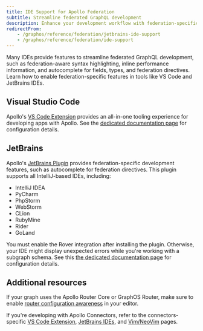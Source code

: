 ```yaml
---
title: IDE Support for Apollo Federation
subtitle: Streamline federated GraphQL development
description: Enhance your development workflow with federation-specific features in VSCode and IntelliJ-based IDEs.
redirectFrom:
    - /graphos/reference/federation/jetbrains-ide-support
    - /graphos/reference/federation/ide-support
---
```


Many IDEs provide features to streamline federated GraphQL development, such as federation-aware syntax highlighting, inline performance information, and autocomplete for fields, types, and federation directives. Learn how to enable federation-specific features in tools like VS Code and JetBrains IDEs.

## Visual Studio Code

Apollo's [VS Code Extension](https://marketplace.visualstudio.com/items?itemName=apollographql.vscode-apollo) provides an all-in-one tooling experience for developing apps with Apollo. See the [dedicated documentation page](/vs-code-extension) for configuration details.

## JetBrains

Apollo's [JetBrains Plugin](https://plugins.jetbrains.com/plugin/20645-apollo-graphql) provides federation-specific development features, such as autocomplete for federation directives. This plugin supports all IntelliJ-based IDEs, including:

- IntelliJ IDEA
- PyCharm
- PhpStorm
- WebStorm
- CLion
- RubyMine
- Rider
- GoLand

You must enable the Rover integration after installing the plugin. Otherwise, your IDE might display unexpected errors while you're working with a subgraph schema. See this [the dedicated documentation page](/graphos/schema-design/connectors/jetbrains#configuration) for configuration details.

## Additional resources

If your graph uses the Apollo Router Core or GraphOS Router, make sure to enable [router configuration awareness](/graphos/reference/router/configuration#configuration-awareness-in-your-text-editor) in your editor.

If you're developing with Apollo Connectors, refer to the connectors-specific [VS Code Extension](/graphos/schema-design/connectors/vs-code), [JetBrains IDEs](/graphos/schema-design/connectors/jetbrains), and [Vim/NeoVim](/graphos/schema-design/connectors/vim) pages.
